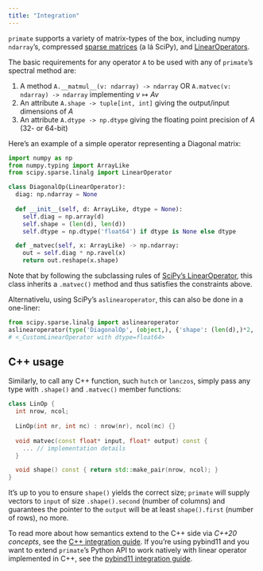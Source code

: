 ```yaml
---
title: "Integration"
---
```


`primate` supports a variety of matrix-types of the box, including numpy `ndarray`'s, compressed [sparse matrices](https://docs.scipy.org/doc/scipy/reference/sparse.html) (a lá SciPy), and [LinearOperators](https://docs.scipy.org/doc/scipy/reference/generated/scipy.sparse.linalg.LinearOperator.html).

The basic requirements for any operator `A` to be used with any of `primate`'s spectral method are: 

1. A method `A.__matmul__(v: ndarray) -> ndarray` OR `A.matvec(v: ndarray) -> ndarray` implementing $v \mapsto Av$
2. An attribute `A.shape -> tuple[int, int]` giving the output/input dimensions of $A$
3. An attribute `A.dtype -> np.dtype` giving the floating point precision of $A$ (32- or 64-bit)

<!-- Note that in the matrix setting, `A.shape()` yields `(A.nrow(), A.ncol())`, so existing matrix implementations like [ndarray](https://numpy.org/doc/stable/reference/generated/numpy.ndarray.html)'s and [sparray](https://docs.scipy.org/doc/scipy/reference/sparse.html#sparse-array-classes)'s natively support the interface. -->

<!-- Using [PyLops](adthedocs.io/en/stable/index.html) terminology, any self-adjoint operator supporting _forward model_ of matrix-vector multiplication is compatible with most of `primate`'s API.  -->
Here's an example of a simple operator representing a Diagonal matrix:

```python
import numpy as np 
from numpy.typing import ArrayLike
from scipy.sparse.linalg import LinearOperator 

class DiagonalOp(LinearOperator):
  diag: np.ndarray = None
  
  def __init__(self, d: ArrayLike, dtype = None):
    self.diag = np.array(d)
    self.shape = (len(d), len(d))
    self.dtype = np.dtype('float64') if dtype is None else dtype

  def _matvec(self, x: ArrayLike) -> np.ndarray:
    out = self.diag * np.ravel(x)
    return out.reshape(x.shape)
```

Note that by following the subclassing rules of [SciPy's LinearOperator](https://docs.scipy.org/doc/scipy/reference/generated/scipy.sparse.linalg.LinearOperator.html), this class inherits a `.matvec()` method and thus satisfies the constraints above. 

Alternativelu, using SciPy's `aslinearoperator`, this can also be done in a one-liner: 

```python
from scipy.sparse.linalg import aslinearoperator 
aslinearoperator(type('DiagonalOp', (object,), {'shape': (len(d),)*2, 'matvec': lambda x: np.atleast_2d(d).T * v}))
# <_CustomLinearOperator with dtype=float64>
```

## C++ usage 

Similarly, to call any C++ function, such `hutch` or `lanczos`, simply pass any type with `.shape()` and `.matvec()` member functions: 

```cpp
class LinOp {
  int nrow, ncol;
  
  LinOp(int nr, int nc) : nrow(nr), ncol(nc) {}
  
  void matvec(const float* input, float* output) const {
    ... // implementation details 
  }

  void shape() const { return std::make_pair(nrow, ncol); }
}
```

It's up to you to ensure `shape()` yields the correct size; `primate` will supply vectors to `input` of size `.shape().second` (number of columns) and guarantees the pointer to the `output` will be at least `shape().first` (number of rows), no more. 

To read more about how semantics extend to the C++ side via _C++20 concepts_, see the [C++ integration guide](../advanced/cpp_integration.qmd). If you're using pybind11 and you want to extend `primate`'s Python API to work natively with linear operator implemented in C++, see the [pybind11 integration guide](../advanced/pybind11_integration.qmd). 
